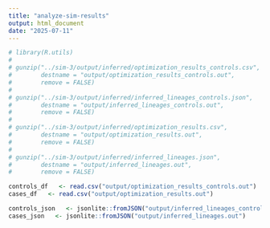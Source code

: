 ```yaml
---
title: "analyze-sim-results"
output: html_document
date: "2025-07-11"
---
```


```r
# library(R.utils)
# 
# gunzip("../sim-3/output/inferred/optimization_results_controls.csv",
#        destname = "output/optimization_results_controls.out",
#        remove = FALSE)
# 
# gunzip("../sim-3/output/inferred/inferred_lineages_controls.json",
#        destname = "output/inferred_lineages_controls.out",
#        remove = FALSE)
# 
# gunzip("../sim-3/output/inferred/optimization_results.csv",
#        destname = "output/optimization_results.out",
#        remove = FALSE)
# 
# gunzip("../sim-3/output/inferred/inferred_lineages.json",
#        destname = "output/inferred_lineages.out",
#        remove = FALSE)

controls_df   <- read.csv("output/optimization_results_controls.out")
cases_df   <- read.csv("output/optimization_results.out")

controls_json   <- jsonlite::fromJSON("output/inferred_lineages_controls.out")
cases_json   <- jsonlite::fromJSON("output/inferred_lineages.out")
```

